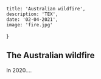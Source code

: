 
    title: 'Australian wildfire',
    description: 'TEX',
    date: '02-04-2021',
    image: 'fire.jpg'
}


## The Australian wildfire

In 2020....
